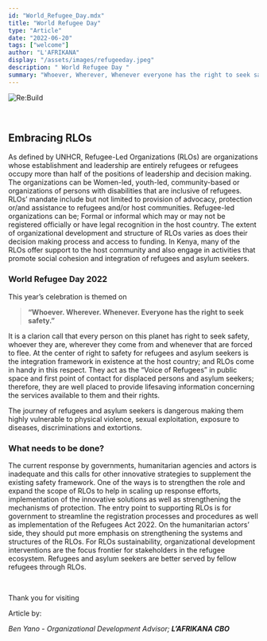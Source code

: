 ```yaml
---
id: "World_Refugee_Day.mdx"
title: "World Refugee Day"
type: "Article"
date: "2022-06-20"
tags: ["welcome"]
author: "L'AFRIKANA"
display: "/assets/images/refugeeday.jpeg"
description: " World Refugee Day "
summary: "Whoever, Wherever, Whenever everyone has the right to seek safety"
---
```


![Re:Build](/assets/images/refugeeday.jpeg)

<br/>

## **Embracing RLOs**


As defined by UNHCR, Refugee-Led Organizations (RLOs) are organizations whose establishment and leadership are entirely refugees or refugees occupy more than half of the positions of leadership and decision making. The organizations can be Women-led, youth-led, community-based or organizations of persons with disabilities that are inclusive of refugees. RLOs’ mandate include but not limited to provision of advocacy, protection or/and assistance to refugees and/or host communities. 
Refugee-led organizations can be; Formal or informal which may or may not be registered officially or have legal recognition in the host country. 
The extent of organizational development and structure of RLOs varies as does their decision making process and access to funding. In Kenya, many of the RLOs offer support to the host community and also engage in activities that promote social cohesion and integration of refugees and asylum seekers.


### **World Refugee Day 2022**


This year’s celebration is themed on 

> **“Whoever. Wherever. Whenever. Everyone has the right to seek safety.”**

It is a clarion call that every person on this planet has right to seek safety, whoever they are, wherever they come from and whenever that are forced to flee. At the center of right to safety for refugees and asylum seekers is the integration framework in existence at the host country; and RLOs come in handy in this respect. They act as the “Voice of Refugees” in public space and first point of contact for displaced persons and asylum seekers; therefore, they are well placed to provide lifesaving information concerning the services available to them and their rights.

The journey of refugees and asylum seekers is dangerous making them highly vulnerable to physical violence, sexual exploitation, exposure to diseases, discriminations and extortions.


### **What needs to be done?**


The current response by governments, humanitarian agencies and actors is inadequate and this calls for other innovative strategies to supplement the existing safety framework. One of the ways is to strengthen the role and expand the scope of RLOs to help in scaling up response efforts, implementation of the innovative solutions as well as strengthening the mechanisms of protection. The entry point to supporting RLOs is for government to streamline the registration processes and procedures as well as implementation of the Refugees Act 2022. On the humanitarian actors’ side, they should put more emphasis on strengthening the systems and structures of the RLOs. For RLOs sustainability, organizational development interventions are the focus frontier for stakeholders in the refugee ecosystem. 
Refugees and asylum seekers are better served by fellow refugees through RLOs.

<br/>

Thank you for visiting

Article by:

*Ben Yano - Organizational Development Advisor; **L’AFRIKANA CBO***
